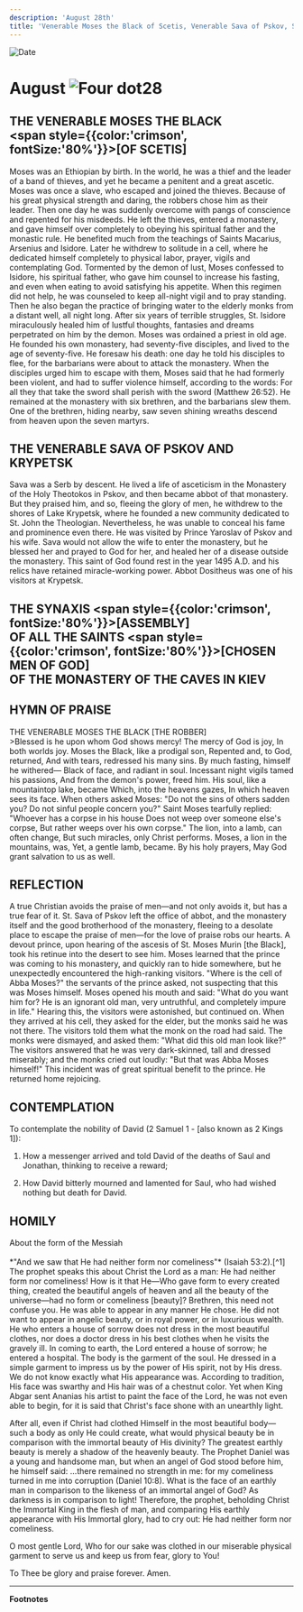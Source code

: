 ```yaml
---
description: 'August 28th'
title: 'Venerable Moses the Black of Scetis, Venerable Sava of Pskov, Synaxis of All the Saints'
---
```


<CustomPaginator />
<RunningHead />

<Image src="/title-imprint.png" height={68} width={50} alt="Date" className="title-imprint"/>

# <div id="date">August <Image className="four-dot" src="/four-dot.png" height={15} width={15} alt="Four dot" />28</div>

## THE VENERABLE MOSES THE BLACK <br /><span style={{color:'crimson', fontSize:'80%'}}>[OF SCETIS]</span>

Moses was an Ethiopian by birth. In the world, he was a thief and the leader of a band of thieves, and yet he became a penitent and a great ascetic. Moses was once a slave, who escaped and joined the thieves. Because of his great physical strength and daring, the robbers chose him as their leader. Then one day he was suddenly overcome with pangs of conscience and repented for his misdeeds. He left the thieves, entered a monastery, and gave himself over completely to obeying his spiritual father and the monastic rule. He benefited much from the teachings of Saints Macarius, Arsenius and Isidore. Later he withdrew to solitude in a cell, where he dedicated himself completely to physical labor, prayer, vigils and contemplating God. Tormented by the demon of lust, Moses confessed to Isidore, his spiritual father, who gave him counsel to increase his fasting, and even when eating to avoid satisfying his appetite. When this regimen did not help, he was counseled to keep all-night vigil and to pray standing. Then he also began the practice of bringing water to the elderly monks from a distant well, all night long. After six years of terrible struggles, St. Isidore miraculously healed him of lustful thoughts, fantasies and dreams perpetrated on him by the demon. Moses was ordained a priest in old age. He founded his own monastery, had seventy-five disciples, and lived to the age of seventy-five. He foresaw his death: one day he told his disciples to flee, for the barbarians were about to attack the monastery. When the disciples urged him to escape with them, Moses said that he had formerly been violent, and had to suffer violence himself, according to the words: For all they that take the sword shall perish with the sword (Matthew 26:52). He remained at the monastery with six brethren, and the barbarians slew them. One of the brethren, hiding nearby, saw seven shining wreaths descend from heaven upon the seven martyrs.

## THE VENERABLE SAVA OF PSKOV AND KRYPETSK

Sava was a Serb by descent. He lived a life of asceticism in the Monastery of the Holy Theotokos in Pskov, and then became abbot of that monastery. But they praised him, and so, fleeing the glory of men, he withdrew to the shores of Lake Krypetsk, where he founded a new community dedicated to St. John the Theologian. Nevertheless, he was unable to conceal his fame and prominence even there. He was visited by Prince Yaroslav of Pskov and his wife. Sava would not allow the wife to enter the monastery, but he blessed her and prayed to God for her, and healed her of a disease outside the monastery. This saint of God found rest in the year 1495 A.D. and his relics have retained miracle-working power. Abbot Dositheus was one of his visitors at Krypetsk.

## THE SYNAXIS <span style={{color:'crimson', fontSize:'80%'}}>[ASSEMBLY]</span><br />OF ALL THE SAINTS <span style={{color:'crimson', fontSize:'80%'}}>[CHOSEN MEN OF GOD]</span><br />OF THE MONASTERY OF THE CAVES IN KIEV


## HYMN OF PRAISE
<div style={{textAlign:'center', color:'crimson', fontWeight:'bold'}}>
THE VENERABLE MOSES THE BLACK [THE ROBBER]
</div>
>Blessed is he upon whom God shows mercy!  
The mercy of God is joy,  
In both worlds joy.  
Moses the Black, like a prodigal son,  
Repented and, to God, returned,  
And with tears, redressed his many sins.  
By much fasting, himself he withered—  
Black of face, and radiant in soul.  
Incessant night vigils tamed his passions,  
And from the demon's power, freed him.  
His soul, like a mountaintop lake, became  
Which, into the heavens gazes,  
In which heaven sees its face.  
When others asked Moses:  
"Do not the sins of others sadden you?  
Do not sinful people concern you?"  
Saint Moses tearfully replied:  
"Whoever has a corpse in his house  
Does not weep over someone else's corpse,  
But rather weeps over his own corpse."  
The lion, into a lamb, can often change,  
But such miracles, only Christ performs.  
Moses, a lion in the mountains, was,  
Yet, a gentle lamb, became.  
By his holy prayers,  
May God grant salvation to us as well.  


## REFLECTION

A true Christian avoids the praise of men—and not only avoids it, but has a true fear of it. St. Sava of Pskov left the office of abbot, and the monastery itself and the good brotherhood of the monastery, fleeing to a desolate place to escape the praise of men—for the love of praise robs our hearts. A devout prince, upon hearing of the ascesis of St. Moses Murin [the Black], took his retinue into the desert to see him. Moses learned that the prince was coming to his monastery, and quickly ran to hide somewhere, but he unexpectedly encountered the high-ranking visitors. "Where is the cell of Abba Moses?" the servants of the prince asked, not suspecting that this was Moses himself. Moses opened his mouth and said: "What do you want him for? He is an ignorant old man, very untruthful, and completely impure in life." Hearing this, the visitors were astonished, but continued on. When they arrived at his cell, they asked for the elder, but the monks said he was not there. The visitors told them what the monk on the road had said. The monks were dismayed, and asked them: "What did this old man look like?" The visitors answered that he was very dark-skinned, tall and dressed miserably; and the monks cried out loudly: "But that was Abba Moses himself!" This incident was of great spiritual benefit to the prince. He returned home rejoicing.


## CONTEMPLATION

To contemplate the nobility of David (2 Samuel 1 - [also known as 2 Kings 1]):

1. How a messenger arrived and told David of the deaths of Saul and Jonathan, thinking to receive a reward;

2. How David bitterly mourned and lamented for Saul, who had wished nothing but death for David.


## HOMILY
<div style={{textAlign:'center', color:'crimson', fontWeight:'bold'}}>
About the form of the Messiah
</div>
<br />
<div style={{textAlign:'right'}}>
*"And we saw that He had neither form nor comeliness"* (Isaiah 53:2).[^1]
</div>
The prophet speaks this about Christ the Lord as a man: He had neither form nor comeliness! How is it that He—Who gave form to every created thing, created the beautiful angels of heaven and all the beauty of the universe—had no form or comeliness [beauty]? Brethren, this need not confuse you. He was able to appear in any manner He chose. He did not want to appear in angelic beauty, or in royal power, or in luxurious wealth. He who enters a house of sorrow does not dress in the most beautiful clothes, nor does a doctor dress in his best clothes when he visits the gravely ill. In coming to earth, the Lord entered a house of sorrow; he entered a hospital. The body is the garment of the soul. He dressed in a simple garment to impress us by the power of His spirit, not by His dress. We do not know exactly what His appearance was. According to tradition, His face was swarthy and His hair was of a chestnut color. Yet when King Abgar sent Ananias his artist to paint the face of the Lord, he was not even able to begin, for it is said that Christ's face shone with an unearthly light.

After all, even if Christ had clothed Himself in the most beautiful body—such a body as only He could create, what would physical beauty be in comparison with the immortal beauty of His divinity? The greatest earthly beauty is merely a shadow of the heavenly beauty. The Prophet Daniel was a young and handsome man, but when an angel of God stood before him, he himself said: …there remained no strength in me: for my comeliness turned in me into corruption (Daniel 10:8). What is the face of an earthly man in comparison to the likeness of an immortal angel of God? As darkness is in comparison to light! Therefore, the prophet, beholding Christ the Immortal King in the flesh of man, and comparing His earthly appearance with His Immortal glory, had to cry out: He had neither form nor comeliness.

O most gentle Lord, Who for our sake was clothed in our miserable physical garment to serve us and keep us from fear, glory to You!

To Thee be glory and praise forever. Amen.

---
**Footnotes**

[^1]: According to the Greek text (Septuagint).
